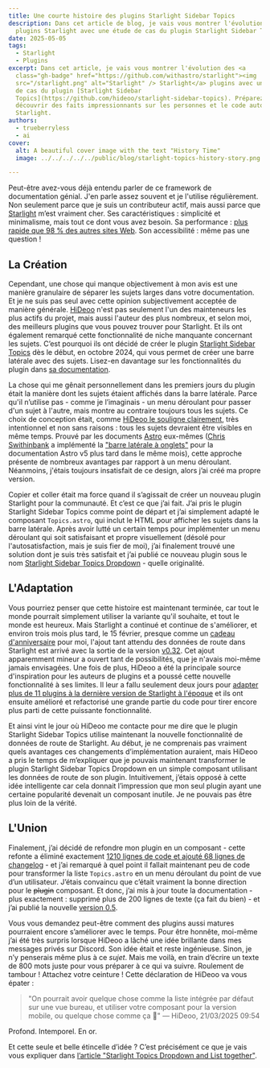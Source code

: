 ```yaml
---
title: Une courte histoire des plugins Starlight Sidebar Topics
description: Dans cet article de blog, je vais vous montrer l'évolution des
  plugins Starlight avec une étude de cas du plugin Starlight Sidebar Topics.
date: 2025-05-05
tags:
  - Starlight
  - Plugins
excerpt: Dans cet article, je vais vous montrer l'évolution des <a
  class="gh-badge" href="https://github.com/withastro/starlight"><img
  src="/starlight.png" alt="Starlight" /> Starlight</a> plugins avec une étude
  de cas du plugin [Starlight Sidebar
  Topics](https://github.com/hideoo/starlight-sidebar-topics). Préparez-vous à
  découvrir des faits impressionnants sur les personnes et le code autour de
  Starlight.
authors:
  - trueberryless
  - ai
cover:
  alt: A beautiful cover image with the text "History Time"
  image: ../../../../../public/blog/starlight-topics-history-story.png

---
```


Peut-être avez-vous déjà entendu parler de ce framework de documentation génial. J'en parle assez souvent et je l'utilise régulièrement. Non seulement parce que je suis un contributeur actif, mais aussi parce que [Starlight](https://starlight.astro.build) m’est vraiment cher. Ses caractéristiques : simplicité et minimalisme, mais tout ce dont vous avez besoin. Sa performance : [plus rapide que 98 % des autres sites Web](https://www.websitecarbon.com/website/starlight-astro-build-getting-started/). Son accessibilité : même pas une question !

## La Création

Cependant, une chose qui manque objectivement à mon avis est une manière granulaire de séparer les sujets larges dans votre documentation. Et je ne suis pas seul avec cette opinion subjectivement acceptée de manière générale. [HiDeoo](https://github.com/HiDeoo) n'est pas seulement l'un des mainteneurs les plus actifs du projet, mais aussi l'auteur des plus nombreux, et selon moi, des meilleurs plugins que vous pouvez trouver pour Starlight. Et ils ont également remarqué cette fonctionnalité de niche manquante concernant les sujets. C’est pourquoi ils ont décidé de créer le plugin [Starlight Sidebar Topics](https://github.com/hideoo/starlight-sidebar-topics) dès le début, en octobre 2024, qui vous permet de créer une barre latérale avec des sujets. Lisez-en davantage sur les fonctionnalités du plugin dans [sa documentation](https://starlight-sidebar-topics.trueberryless.org/).

La chose qui me gênait personnellement dans les premiers jours du plugin était la manière dont les sujets étaient affichés dans la barre latérale. Parce qu'il n’utilise pas - comme je l’imaginais - un menu déroulant pour passer d'un sujet à l'autre, mais montre au contraire toujours tous les sujets. Ce choix de conception était, comme [HiDeoo le souligne clairement](https://github.com/HiDeoo/starlight-sidebar-topics/issues/2#issuecomment-2410196392), très intentionnel et non sans raisons : tous les sujets devraient être visibles en même temps. Prouvé par les documents [Astro](https://github.com/withastro) eux-mêmes ([Chris Swithinbank](https://github.com/delucis) a implémenté la ["barre latérale à onglets"](https://github.com/withastro/docs/pull/9890) pour la documentation Astro v5 plus tard dans le même mois), cette approche présente de nombreux avantages par rapport à un menu déroulant. Néanmoins, j'étais toujours insatisfait de ce design, alors j’ai créé ma propre version.

Copier et coller était ma force quand il s’agissait de créer un nouveau plugin Starlight pour la communauté. Et c’est ce que j’ai fait. J’ai pris le plugin Starlight Sidebar Topics comme point de départ et j’ai simplement adapté le composant `Topics.astro`, qui inclut le HTML pour afficher les sujets dans la barre latérale. Après avoir lutté un certain temps pour implémenter un menu déroulant qui soit satisfaisant et propre visuellement (désolé pour l'autosatisfaction, mais je suis fier de moi), j’ai finalement trouvé une solution dont je suis très satisfait et j’ai publié ce nouveau plugin sous le nom [Starlight Sidebar Topics Dropdown](https://github.com/trueberryless-org/starlight-sidebar-topics-dropdown) - quelle originalité.

## L'Adaptation

Vous pourriez penser que cette histoire est maintenant terminée, car tout le monde pourrait simplement utiliser la variante qu'il souhaite, et tout le monde est heureux. Mais Starlight a continué et continue de s'améliorer, et environ trois mois plus tard, le 15 février, presque comme un [cadeau d'anniversaire](../../blog/20th-birthday/) pour moi, l'ajout tant attendu des données de route dans Starlight est arrivé avec la sortie de la version [v0.32](https://github.com/withastro/starlight/releases/tag/@astrojs/starlight@0.32.0). Cet ajout apparemment mineur a ouvert tant de possibilités, que je n'avais moi-même jamais envisagées. Une fois de plus, HiDeoo a été la principale source d'inspiration pour les auteurs de plugins et a poussé cette nouvelle fonctionnalité à ses limites. Il leur a fallu seulement deux jours pour [adapter plus de 11 plugins à la dernière version de Starlight à l'époque](https://bsky.app/profile/hideoo.dev/post/3liffpudc5c2b) et ils ont ensuite amélioré et refactorisé une grande partie du code pour tirer encore plus parti de cette puissante fonctionnalité.

Et ainsi vint le jour où HiDeoo me contacte pour me dire que le plugin Starlight Sidebar Topics utilise maintenant la nouvelle fonctionnalité de données de route de Starlight. Au début, je ne comprenais pas vraiment quels avantages ces changements d’implémentation auraient, mais HiDeoo a pris le temps de m’expliquer que je pouvais maintenant transformer le plugin Starlight Sidebar Topics Dropdown en un simple composant utilisant les données de route de son plugin. Intuitivement, j’étais opposé à cette idée intelligente car cela donnait l’impression que mon seul plugin ayant une certaine popularité devenait un composant inutile. Je ne pouvais pas être plus loin de la vérité.

## L'Union

Finalement, j’ai décidé de refondre mon plugin en un composant - cette refonte a éliminé exactement [1210 lignes de code et ajouté 68 lignes de changelog](https://github.com/trueberryless-org/starlight-sidebar-topics-dropdown/pull/40) - et j’ai remarqué à quel point il fallait maintenant peu de code pour transformer la liste `Topics.astro` en un menu déroulant du point de vue d’un utilisateur. J’étais convaincu que c’était vraiment la bonne direction pour le ~~plugin~~ composant. Et donc, j’ai mis à jour toute la documentation - plus exactement : supprimé plus de 200 lignes de texte (ça fait du bien) - et j’ai publié la nouvelle [version 0.5](https://github.com/trueberryless-org/starlight-sidebar-topics-dropdown/releases/tag/starlight-sidebar-topics-dropdown%400.5.0).

Vous vous demandez peut-être comment des plugins aussi matures pourraient encore s’améliorer avec le temps. Pour être honnête, moi-même j’ai été très surpris lorsque HiDeoo a lâché une idée brillante dans mes messages privés sur Discord. Son idée était et reste ingénieuse. Sinon, je n’y penserais même plus à ce *sujet*. Mais me voilà, en train d’écrire un texte de 800 mots juste pour vous préparer à ce qui va suivre. Roulement de tambour ! Attachez votre ceinture ! Cette déclaration de HiDeoo va vous épater :

> "On pourrait avoir quelque chose comme la liste intégrée par défaut sur une vue bureau, et utiliser votre composant pour la version mobile, ou quelque chose comme ça 🧠" — HiDeoo, 21/03/2025 09:54

Profond. Intemporel. En or.

Et cette seule et belle étincelle d’idée ? C’est précisément ce que je vais vous expliquer dans [l’article "Starlight Topics Dropdown and List together"](../../blog/starlight-dropdown-and-list-together/).
